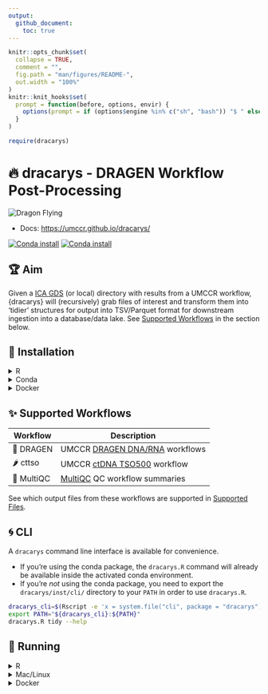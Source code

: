 ```yaml
---
output:
  github_document:
    toc: true
---
```


<!-- README.md is generated from README.Rmd. Please edit that file -->

```r
knitr::opts_chunk$set(
  collapse = TRUE,
  comment = "",
  fig.path = "man/figures/README-",
  out.width = "100%"
)
knitr::knit_hooks$set(
  prompt = function(before, options, envir) {
    options(prompt = if (options$engine %in% c("sh", "bash")) "$ " else "R> ")
  }
)
```

```r
require(dracarys)
```

# 🔥 dracarys - DRAGEN Workflow Post-Processing

![](https://emojis.slackmojis.com/emojis/images/1643515659/16823/flying_dragon.gif?1643515659 "Dragon Flying")


- Docs: <https://umccr.github.io/dracarys/>

[![Conda install](https://anaconda.org/umccr/r-dracarys/badges/version.svg)](https://anaconda.org/umccr/r-dracarys)
[![Conda install](https://anaconda.org/umccr/r-dracarys/badges/latest_release_date.svg)](https://anaconda.org/umccr/r-dracarys)

## 🏆 Aim

Given a [ICA GDS][ica-gds] (or local) directory with results from a UMCCR workflow,
{dracarys} will (recursively) grab files of interest and transform them into
'tidier' structures for output into TSV/Parquet format for downstream ingestion
into a database/data lake.
See [Supported Workflows](#supported-workflows) in the section below.

[ica-gds]: <https://developer.illumina.com/illumina-connected-analytics>

## 🍕 Installation

<details>
<summary>R</summary>

```r
remotes::install_github("umccr/dracarys@vX.X.X") # for vX.X.X Release/Tag
```

</details>

<details>
<summary>Conda</summary>

- Linux & MacOS (non-M1)

```bash
mamba create \
  -n dracarys_env \
  -c umccr -c bioconda -c conda-forge \
  r-dracarys

conda activate dracarys_env
```

- MacOS M1

```bash
CONDA_SUBDIR=osx-64 \
  mamba create \
  -n dracarys_env \
  -c umccr -c bioconda -c conda-forge \
  r-dracarys

conda activate dracarys_env
```

</details>

<details>
<summary>Docker</summary>

```bash
docker pull --platform linux/amd64 ghcr.io/umccr/dracarys:X.X.X
```

</details>

## ✨ Supported Workflows

| Workflow | Description |
|----------|-------------|
| 🐉 DRAGEN | UMCCR [DRAGEN DNA/RNA][dragen-web] workflows |
| 🌶 cttso | UMCCR [ctDNA TSO500][cttso-web] workflow |
| 🌈 MultiQC | [MultiQC][multiqc-web] QC workflow summaries |

[dragen-web]: <https://support-docs.illumina.com/SW/DRAGEN_v40/Content/SW/DRAGEN/GPipelineIntro_fDG.htm>
[multiqc-web]: <https://multiqc.info/>
[cttso-web]: <https://support-docs.illumina.com/SW/DRAGEN_TSO500_ctDNA_v2.1/Content/SW/TSO500/WorkflowDiagram_appT500ctDNAlocal.htm>

See which output files from these workflows are supported in
[Supported Files](https://umccr.github.io/dracarys/articles/files.html).

## 🌀 CLI

A `dracarys` command line interface is available for convenience.

- If you're using the conda package, the `dracarys.R` command will already be
  available inside the activated conda environment.
- If you're _not_ using the conda package, you need to export the
  `dracarys/inst/cli/` directory to your `PATH` in order to use `dracarys.R`.

```bash
dracarys_cli=$(Rscript -e 'x = system.file("cli", package = "dracarys"); cat(x, "\n")' | xargs)
export PATH="${dracarys_cli}:${PATH}"
dracarys.R tidy --help
```

## 🚕 Running

<details><summary>R</summary>

```r
in_dir <- "gds://path/to/subjectX_multiqc_data/"
out_dir <- tempdir()
prefix <- "subjectX"
umccr_tidy(in_dir = in_dir, out_dir = out_dir, prefix = prefix)
```


</details>

<details><summary>Mac/Linux</summary>

From within an activated conda environment or a shell with the `dracarys.R`
CLI available:

```bash
dracarys.R tidy \
      -i gds://path/to/subjectX_multiqc_data/ \
      -o local_output_dir \
      -p subjectX_prefix
```

</details>

<details><summary>Docker</summary>

```bash
docker container run \
  -v $(PWD):/mount1 \
  --platform=linux/amd64 \
  --env "ICA_ACCESS_TOKEN" \
  --rm -it \
  ghcr.io/umccr/dracarys:X.X.X \
    dracarys.R tidy \
      -i gds://path/to/subjectX_multiqc_data/ \
      -o /mount1/output_dir \
      -p subjectX_prefix
```

</details>
